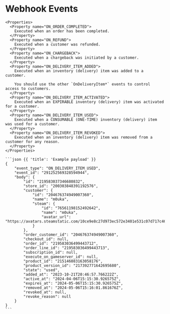 # Webhook Events



<Row>
  <Col>

    <Properties>
      <Property name="ON_ORDER_COMPLETED">
        Executed when an order has been completed.
      </Property>
      <Property name="ON_REFUND">
        Executed when a customer was refunded.
      </Property>
      <Property name="ON_CHARGEBACK">
        Executed when a chargeback was initiated by a customer.
      </Property>
      <Property name="ON_DELIVERY_ITEM_ADDED">
        Executed when an inventory (delivery) item was added to a customer.

        You should use the other `OnDeliveryItem*` events to control access to customers.
      </Property>
      <Property name="ON_DELIVERY_ITEM_ACTIVATED">
        Executed when an EXPIRABLE inventory (delivery) item was activated for a customer.
      </Property>
      <Property name="ON_DELIVERY_ITEM_USED">
        Executed when a CONSUMABLE (ONE-TIME) inventory (delivery) item was used for a customer.
      </Property>
      <Property name="ON_DELIVERY_ITEM_REVOKED">
        Executed when an inventory (delivery) item was removed from a customer for any reason.
      </Property>
    </Properties>

  </Col>
  <Col sticky>

    ```json {{ 'title': 'Example payload' }}
    {
        "event_type": "ON_DELIVERY_ITEM_USED",
        "event_id": "291252569328594944",
        "body": {
            "id": "219583037346680832",
            "store_id": "200303848391192576",
            "customer": {
                "id": "204676374949007360",
                "name": "m0uka",
                "steam": {
                    "id": "76561198152492642",
                    "name": "m0uka",
                    "avatar_url": "https://avatars.steamstatic.com/10ce9e8c27d973ec572e3401e531c07d717c4648_full.jpg"
                }
            },
            "order_customer_id": "204676374949007360",
            "checkout_id": null,
            "order_id": "219583036499443712",
            "order_line_id": "219583036499443713",
            "subscription_id": null,
            "execute_on_gameserver_id": null,
            "product_id": "215146083163058176",
            "product_version_id": "217392771642695680",
            "state": "used",
            "added_at": "2023-10-21T20:46:57.766222Z",
            "active_at": "2024-04-06T15:15:30.926575Z",
            "expires_at": "2024-05-06T15:15:30.926575Z",
            "removed_at": "2024-05-06T15:16:01.861676Z",
            "revoked_at": null,
            "revoke_reason": null
        }
    }
    ```

  </Col>
</Row>